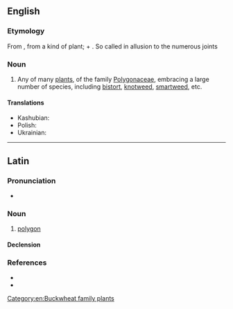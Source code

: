 {{also|Polygonum}}
==English==

===Etymology===
From {{etyl|NL.|en}}, from {{etyl|grc|en}} a kind of plant; {{m|grc|πολύς||many, much}} + {{m|grc|γωνία||corner, angle}}. So called in allusion to the numerous joints

===Noun===
{{en-noun}}

# {{lb|en|botany}} Any of many [[plant]]s, of the family [[Polygonaceae]], embracing a large number of species, including [[bistort]], [[knotweed]], [[smartweed]], etc.

====Translations====
{{trans-top|any plant in the genus ''Polygonum''}}
* Kashubian: {{t|csb|dërdest}}
* Polish: {{t|pl|rdest}}
* Ukrainian: {{t|uk|гірчак}}
{{trans-bottom}}

[[Category:en:Buckwheat family plants]]

----

==Latin==

===Pronunciation===
* {{la-IPA|polygōnum}}

===Noun===
{{la-noun|polygōnum<2>}}

# {{lb|la|mathematics}} [[polygon]]

====Declension====
{{la-ndecl|polygōnum<2>}}

===References===
* {{R:L&S}}
* {{R:Gaffiot}}